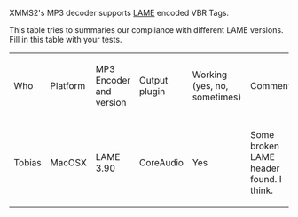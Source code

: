 XMMS2's MP3 decoder supports [http://gabriel.mp3-tech.org/mp3infotag.html LAME] encoded VBR Tags.

This table tries to summaries our compliance with different LAME versions. Fill in this table with your tests.

{| border="1" cellspacing="0" cellpadding="5" align="left"
|Who
|Platform
|MP3 Encoder and version
|Output plugin
|Working (yes, no, sometimes)
|Comments
|-
|Tobias
|MacOSX
|LAME 3.90
|CoreAudio
|Yes
|Some broken LAME header found. I think.
|}